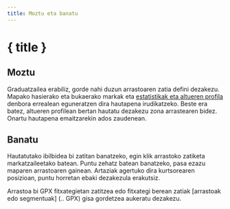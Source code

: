 ```yaml
---
title: Moztu eta banatu
---
```


<script>
</script>

# <ScissorsIcon size="24" class="inline-block" style="margin-bottom: 5px" /> { title }

## Moztu

Graduatzailea erabiliz, gorde nahi duzun arrastoaren zatia defini dezakezu.
Mapako hasierako eta bukaerako markak eta [estatistikak eta altueren profila](../files-and-stats) denbora errealean eguneratzen dira hautapena irudikatzeko.
Beste era batez, altueren profilean bertan hautatu dezakezu zona arrastearen bidez.
Onartu hautapena emaitzarekin ados zaudenean.

<div class="flex flex-row justify-center">
    <Scissors class="text-foreground p-3 border rounded-md shadow-lg" />
</div>

## Banatu

Hautatutako ibilbidea bi zatitan banatzeko, egin klik arrastoko zatiketa markatzaileetako batean.
Puntu zehatz batean banatzeko, pasa ezazu maparen arrastoaren gainean.
Artaziak agertuko dira kurtsorearen posizioan, puntu horretan ebaki dezakezula erakutsiz.

Arrastoa bi GPX fitxategietan zatitzea edo fitxategi berean zatiak [arrastoak edo segmentuak] (.. GPX) gisa gordetzea aukeratu dezakezu.

<DocsImage src="tools/split" alt="Hovering over the selected trace turns your cursor into scissors." />
